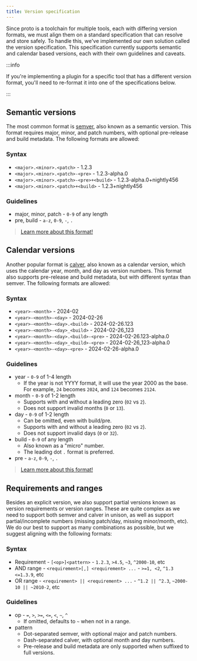 ```yaml
---
title: Version specification
---
```



<HeaderLabel text="3 min" />

Since proto is a toolchain for multiple tools, each with differing version formats, we must align
them on a standard specification that can resolve and store safely. To handle this, we've
implemented our own solution called the version specification. This specification currently supports
semantic and calendar based versions, each with their own guidelines and caveats.

:::info

If you're implementing a plugin for a specific tool that has a different version format, you'll need
to re-format it into one of the specifications below.

:::

## Semantic versions

The most common format is [semver](https://semver.org/), also known as a semantic version. This
format requires major, minor, and patch numbers, with optional pre-release and build metadata. The
following formats are allowed:

### Syntax

- `<major>.<minor>.<patch>` - 1.2.3
- `<major>.<minor>.<patch>-<pre>` - 1.2.3-alpha.0
- `<major>.<minor>.<patch>-<pre>+<build>` - 1.2.3-alpha.0+nightly456
- `<major>.<minor>.<patch>+<build>` - 1.2.3+nightly456

### Guidelines

- major, minor, patch - `0-9` of any length
- pre, build - `a-z`, `0-9`, `-`, `.`

> [Learn more about this format!](https://semver.org/#backusnaur-form-grammar-for-valid-semver-versions)

## Calendar versions<VersionLabel version="0.37.0" />

Another popular format is [calver](https://calver.org/), also known as a calendar version, which
uses the calendar year, month, and day as version numbers. This format also supports pre-release and
build metadata, but with different syntax than semver. The following formats are allowed:

### Syntax

- `<year>-<month>` - 2024-02
- `<year>-<month>-<day>` - 2024-02-26
- `<year>-<month>-<day>.<build>` - 2024-02-26.123
- `<year>-<month>-<day>_<build>` - 2024-02-26_123
- `<year>-<month>-<day>.<build>-<pre>` - 2024-02-26.123-alpha.0
- `<year>-<month>-<day>_<build>-<pre>` - 2024-02-26_123-alpha.0
- `<year>-<month>-<day>-<pre>` - 2024-02-26-alpha.0

### Guidelines

- year - `0-9` of 1-4 length
  - If the year is not YYYY format, it will use the year 2000 as the base. For example, `24` becomes
    `2024`, and `124` becomes `2124`.
- month - `0-9` of 1-2 length
  - Supports with and without a leading zero (`02` vs `2`).
  - Does not support invalid months (`0` or `13`).
- day - `0-9` of 1-2 length
  - Can be omitted, even with build/pre.
  - Supports with and without a leading zero (`02` vs `2`).
  - Does not support invalid days (`0` or `32`).
- build - `0-9` of any length
  - Also known as a "micro" number.
  - The leading dot `.` format is preferred.
- pre - `a-z`, `0-9`, `-`, `.`

> [Learn more about this format!](https://calver.org/#scheme)

## Requirements and ranges

Besides an explicit version, we also support partial versions known as version requirements or
version ranges. These are quite complex as we need to support both semver and calver in unison, as
well as support partial/incomplete numbers (missing patch/day, missing minor/month, etc). We do our
best to support as many combinations as possible, but we suggest aligning with the following
formats:

### Syntax

- Requirement - `[<op>]<pattern>` - `1.2.3`, `>4.5`, `~3`, `^2000-10`, etc
- AND range - `<requirement>[,] <requirement> ...` - `>=1, <2`, `^1.3 <=1.3.9`, etc
- OR range - `<requirement> || <requirement> ...` - `^1.2 || ^2.3`, `~2000-10 || ~2010-2`, etc

### Guidelines

- op - `=`, `>`, `>=`, `<=`, `<`, `~`, `^`
  - If omitted, defaults to `~` when not in a range.
- pattern
  - Dot-separated semver, with optional major and patch numbers.
  - Dash-separated calver, with optional month and day numbers.
  - Pre-release and build metadata are only supported when suffixed to full versions.
